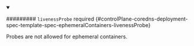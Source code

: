 


<details className="config-field" data-expandable="true" open>
<summary>

######### `livenessProbe` <span className="config-field-required" data-required="false">required</span> <span className="config-field-type"></span> <span className="config-field-default"></span> <span className="config-field-enum"></span> {#controlPlane-coredns-deployment-spec-template-spec-ephemeralContainers-livenessProbe}

Probes are not allowed for ephemeral containers.

</summary>

<PartialLivenessprobereference />


</details>

